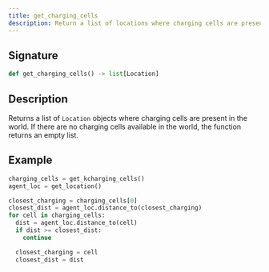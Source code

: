 ```yaml
---
title: get_charging_cells
description: Return a list of locations where charging cells are present.
---
```


## Signature

```py
def get_charging_cells() -> list[Location]
```

## Description

Returns a list of `Location` objects where charging cells are present in the world.
If there are no charging cells available in the world, the function returns an empty list.

## Example

```py
charging_cells = get_kcharging_cells()
agent_loc = get_location()

closest_charging = charging_cells[0]
closest_dist = agent_loc.distance_to(closest_charging)
for cell in charging_cells:
  dist = agent_loc.distance_to(cell)
  if dist >= closest_dist:
    continue

  closest_charging = cell
  closest_dist = dist
```
